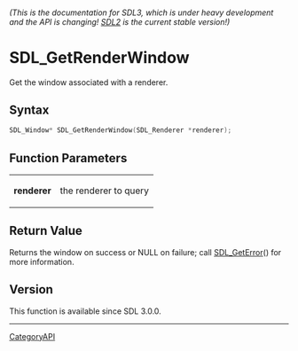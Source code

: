 ====== (This is the documentation for SDL3, which is under heavy development and the API is changing! [https://wiki.libsdl.org/SDL2/ SDL2] is the current stable version!) ======
= SDL_GetRenderWindow =

Get the window associated with a renderer.

== Syntax ==

<syntaxhighlight lang='c'>
SDL_Window* SDL_GetRenderWindow(SDL_Renderer *renderer);
</syntaxhighlight>

== Function Parameters ==

{|
|'''renderer'''
|the renderer to query
|}

== Return Value ==

Returns the window on success or NULL on failure; call [[SDL_GetError]]()
for more information.

== Version ==

This function is available since SDL 3.0.0.

----
[[CategoryAPI]]


